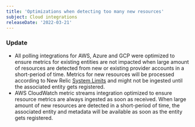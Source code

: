 ```yaml
---
title: 'Optimizations when detecting too many new resources'
subject: Cloud integrations
releaseDate: '2022-03-21'
---
```


### Update

* All polling integrations for AWS, Azure and GCP were optimized to ensure metrics for existing entities are not impacted when large amount of resources are detected from new or existing provider accounts in a short-period of time. Metrics for new resources will be processed according to New Relic [System Limits](/docs/data-apis/manage-data/view-system-limits) and might not be ingested until the associated entity gets registered.
* AWS CloudWatch metric streams integration optimized to ensure resource metrics are always ingested as soon as received. When large amount of new resources are detected in a short-period of time, the associated entity and metadata will be available as soon as the entity gets registered.
